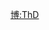 {{Userbox
  |border-c = #8888FF
  |border-s = 1
  |id-c     = #8888FF
  |id-s     = 12
  |id-fc    = #000000
  |info-c   = #EEEEFF
  |info-s   = 10
  |info-fc  = #000000
  |id       = Th.D.
  |info     = 這個用戶擁有[[:Category:维基变形金刚哲学博士|变形金刚哲學博士]]學位。
}}<includeonly>[[Category:维基变形金刚哲学博士|{{PAGENAME}}]]</includeonly><noinclude>[[Category:學位用戶框模板|博:ThD]]</noinclude>